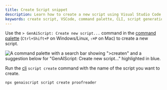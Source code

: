 ```yaml
---
title: Create Script snippet
description: Learn how to create a new script using Visual Studio Code or other editors with GenAIScript commands.
keywords: create script, VSCode, command palette, CLI, script generation
---
```



<Tabs>
<TabItem label="Visual Studio Code, Cursor">

Use the `> GenAiScript: Create new script...` command in the [command palette](https://code.visualstudio.com/docs/getstarted/userinterface#_command-palette)
(`Ctrl+Shift+P` on Windows/Linux, `⇧⌘P` on Mac)
to create a new script.

![A command palette with a search bar showing ">createn" and a suggestion below for "GenAIScript: Create new script..." highlighted in blue.](../assets/vscode-create-new-script.png)

</TabItem>
<TabItem label="Other Editors">

Run the [cli](/genaiscript/reference/cli/) `script create` command with the name of the script you want to create.

```bash
npx genaiscript script create proofreader
```

</TabItem>
</Tabs>
